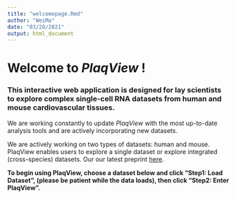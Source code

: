 ```yaml
---
title: "welcomepage.Rmd"
author: "WeiMa"
date: "03/20/2021"
output: html_document
---
```


# Welcome to *PlaqView* !

### This interactive web application is designed for lay scientists to explore complex single-cell RNA datasets from human and mouse cardiovascular tissues.

We are working constantly to update *PlaqView* with the most up-to-date analysis tools and are actively incorporating new datasets.

We are actively working on two types of datasets: human and mouse. PlaqView enables users to explore a single dataset or explore integrated (cross-species) datasets. Our our latest preprint [here](https://www.biorxiv.org/content/10.1101/2020.10.27.357715v2).

**To begin using PlaqView, choose a dataset below and click "Step1: Load Dataset", (please be patient while the data loads), then click "Step2: Enter PlaqView".**
